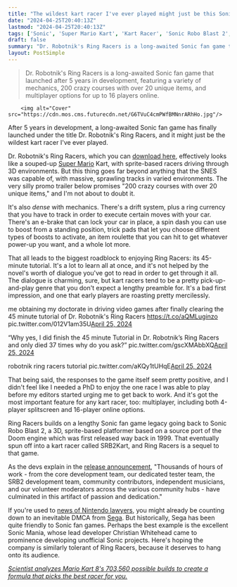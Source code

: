```yaml
---
title: "The wildest kart racer I've ever played might just be this Sonic fan game so mechanically dense it opens with a 45-minute tutorial"
date: "2024-04-25T20:40:13Z"
lastmod: "2024-04-25T20:40:13Z"
tags: ['Sonic', 'Super Mario Kart', 'Kart Racer', 'Sonic Robo Blast 2', 'SRB2Kart', 'Sega', 'Nintendo']
draft: false
summary: "Dr. Robotnik's Ring Racers is a long-awaited Sonic fan game that launched after 5 years in development, featuring a variety of mechanics, 200 crazy courses with over 20 unique items, and multiplayer options for up to 16 players online."
layout: PostSimple
---
```

> Dr. Robotnik's Ring Racers is a long-awaited Sonic fan game that launched after 5 years in development, featuring a variety of mechanics, 200 crazy courses with over 20 unique items, and multiplayer options for up to 16 players online.


        <img alt="Cover" src="https://cdn.mos.cms.futurecdn.net/G6TVuC4cmPWfBMNnrARhHo.jpg"/>
        
After 5 years in development, a long-awaited Sonic fan game has finally launched under the title Dr. Robotnik's Ring Racers, and it might just be the wildest kart racer I've ever played.

Dr. Robotnik's Ring Racers, which you can [download here](https://www.kartkrew.org/), effectively looks like a souped-up [Super Mario](https://www.gamesradar.com/uk/tag/super-mario/) Kart, with sprite-based racers driving through 3D environments. But this thing goes far beyond anything that the SNES was capable of, with massive, sprawling tracks in varied environments. The very silly promo trailer below promises "200 crazy courses with over 20 unique items," and I'm not about to doubt it.

It's also *dense* with mechanics. There's a drift system, plus a ring currency that you have to track in order to execute certain moves with your car. There's an e-brake that can lock your car in place, a spin dash you can use to boost from a standing position, trick pads that let you choose different types of boosts to activate, an item roulette that you can hit to get whatever power-up you want, and a whole lot more.

That all leads to the biggest roadblock to enjoying Ring Racers: its 45-minute tutorial. It's a lot to learn all at once, and it's not helped by the novel's worth of dialogue you've got to read in order to get through it all. The dialogue is charming, sure, but kart racers tend to be a pretty pick-up-and-play genre that you don't expect a lengthy preamble for. It's a bad first impression, and one that early players are roasting pretty mercilessly.

me obtaining my doctorate in driving video games after finally clearing the 45 minute tutorial of Dr. Robotnik's Ring Racers https://t.co/aQMLuginzo pic.twitter.com/012V1am35U[April 25, 2024](https://twitter.com/Danny8bit/status/1783307078335185012)

“Why yes, I did finish the 45 minute Tutorial in Dr. Robotnik’s Ring Racers and only died 37 times why do you ask?” pic.twitter.com/gscXMAbbXQ[April 25, 2024](https://twitter.com/saltydkdan/status/1783371537090740563)

robotnik ring racers tutorial pic.twitter.com/aKQy1tUHqE[April 25, 2024](https://twitter.com/gitaroo_man/status/1783326541684121825)

That being said, the responses to the game itself seem pretty positive, and I didn't feel like I needed a PhD to enjoy the one race I was able to play before my editors started urging me to get back to work. And it's got the most important feature for any kart racer, too: multiplayer, including both 4-player splitscreen and 16-player online options.

Ring Racers builds on a lengthy Sonic fan game legacy going back to Sonic Robo Blast 2, a 3D, sprite-based platformer based on a source port of the Doom engine which was first released way back in 1999. That eventually spun off into a kart racer called SRB2Kart, and Ring Racers is a sequel to that game.

As the devs explain in the [release announcement](https://www.kartkrew.org/news/2024-04-24_dr-robotniks-ring-racers-version-20.html), "Thousands of hours of work - from the core development team, our dedicated tester team, the SRB2 development team, community contributors, independent musicians, and our volunteer moderators across the various community hubs - have culminated in this artifact of passion and dedication."

If you're used to [news of Nintendo lawyers](https://www.gamesradar.com/platforms/nintendo/nintendo-issues-takedowns-against-20-years-of-garrys-mod-content-devs-ask-for-your-help-by-deleting-your-nintendo-related-uploads-and-never-uploading-them-again/), you might already be counting down to an inevitable DMCA from [Sega](https://www.gamesradar.com/uk/tag/sega/). But historically, Sega has been quite friendly to Sonic fan games. Perhaps the best example is the excellent Sonic Mania, whose lead developer Christian Whitehead came to prominence developing unofficial Sonic projects. Here's hoping the company is similarly tolerant of Ring Racers, because it deserves to hang onto its audience.

[<em>Scientist analyzes Mario Kart 8's 703,560 possible builds to create a formula that picks the best racer for you.</em>](https://www.gamesradar.com/scientist-analyzes-mario-kart-8s-703560-possible-builds-to-create-a-formula-that-picks-the-best-racer-for-you/)
        